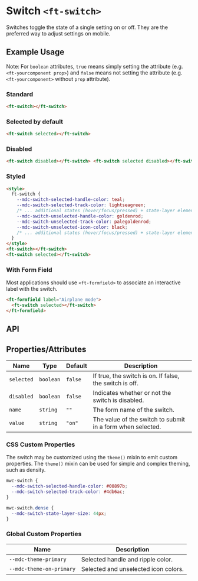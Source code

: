 
<Meta title="Ruhil UI/Form Component/Switch/Doc" />

<style>{`

`}</style>

# Switch `<ft-switch>`

<p>
  Switches toggle the state of a single setting on or off. They are the
  preferred way to adjust settings on mobile.
</p>

## Example Usage

Note: For `boolean` attributes, `true` means simply setting the attribute (e.g. `<ft-yourcomponent prop>`) and `false` means not setting the attribute (e.g. `<ft-yourcomponent>` without `prop` attribute).

### Standard

<Canvas withToolbar>
  <Story id="ruhil-ui-form-component-switch--standard" height="100px" />
</Canvas>

```html
<ft-switch></ft-switch>
```

### Selected by default

<Canvas withToolbar>
  <Story
    id="ruhil-ui-form-component-switch--selected-by-default"
    height="100px"
  />
</Canvas>

```html
<ft-switch selected></ft-switch>
```

### Disabled

<Canvas withToolbar>
  <Story id="ruhil-ui-form-component-switch--disabled" height="100px" />
</Canvas>

```html
<ft-switch disabled></ft-switch> <ft-switch selected disabled></ft-switch>
```

### Styled

<Canvas withToolbar>
  <Story id="ruhil-ui-form-component-switch--styled" height="100px" />
</Canvas>

```html
<style>
  ft-switch {
    --mdc-switch-selected-handle-color: teal;
    --mdc-switch-selected-track-color: lightseagreen;
    /* ... additional states (hover/focus/pressed) + state-layer element */
    --mdc-switch-unselected-handle-color: goldenrod;
    --mdc-switch-unselected-track-color: palegoldenrod;
    --mdc-switch-unselected-icon-color: black;
    /* ... additional states (hover/focus/pressed) + state-layer element */
  }
</style>
<ft-switch></ft-switch>
<ft-switch selected></ft-switch>
```

### With Form Field

<p>
  Most applications should use
  <code>&lt;ft-formfield&gt;</code>
  to associate an interactive label with the switch.
</p>

<Canvas withToolbar>
  <Story id="ruhil-ui-form-component-switch--with-form-field" height="100px" />
</Canvas>

```html
<ft-formfield label="Airplane mode">
  <ft-switch selected></ft-switch>
</ft-formfield>
```

## API

## Properties/Attributes

<table>
  <thead>
    <tr>
      <th>Name</th>
      <th>Type</th>
      <th>Default</th>
      <th>Description</th>
    </tr>
  </thead>
  <tbody>
    <tr>
      <td>
        <code>selected</code>
      </td>
      <td>
        <code>boolean</code>
      </td>
      <td>
        <code>false</code>
      </td>
      <td>If true, the switch is on. If false, the switch is off.</td>
    </tr>
    <tr>
      <td>
        <code>disabled</code>
      </td>
      <td>
        <code>boolean</code>
      </td>
      <td>
        <code>false</code>
      </td>
      <td>Indicates whether or not the switch is disabled.</td>
    </tr>
    <tr>
      <td>
        <code>name</code>
      </td>
      <td>
        <code>string</code>
      </td>
      <td>
        <code>""</code>
      </td>
      <td>The form name of the switch.</td>
    </tr>
    <tr>
      <td>
        <code>value</code>
      </td>
      <td>
        <code>string</code>
      </td>
      <td>
        <code>"on"</code>
      </td>
      <td>The value of the switch to submit in a form when selected.</td>
    </tr>
  </tbody>
</table>

### CSS Custom Properties

<p>
  The switch may be customized using the <code>theme()</code> mixin to emit
  custom properties. The <code>theme()</code> mixin can be used for simple and
  complex theming, such as density.
</p>

```css
mwc-switch {
  --mdc-switch-selected-handle-color: #00897b;
  --mdc-switch-selected-track-color: #4db6ac;
}

mwc-switch.dense {
  --mdc-switch-state-layer-size: 44px;
}
```

### Global Custom Properties

<table>
  <thead>
    <tr>
      <th>Name</th>
      <th>Description</th>
    </tr>
  </thead>
  <tbody>
    <tr>
      <td>
        <code>--mdc-theme-primary</code>
      </td>
      <td>Selected handle and ripple color.</td>
    </tr>
    <tr>
      <td>
        <code>--mdc-theme-on-primary</code>
      </td>
      <td>Selected and unselected icon colors.</td>
    </tr>
  </tbody>
</table>
